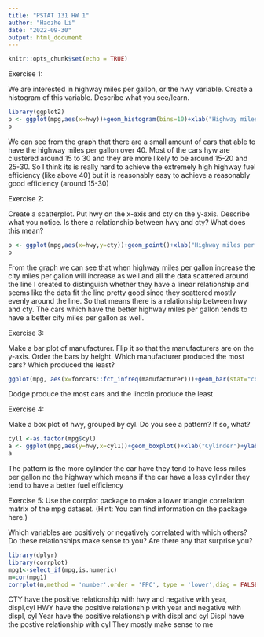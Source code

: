 ```yaml
---
title: "PSTAT 131 HW 1"
author: "Haozhe Li"
date: "2022-09-30"
output: html_document
---
```


```r
knitr::opts_chunk$set(echo = TRUE)
```

Exercise 1:

We are interested in highway miles per gallon, or the hwy variable. Create a histogram of this variable. Describe what you see/learn.
```r
library(ggplot2)
p <- ggplot(mpg,aes(x=hwy))+geom_histogram(bins=10)+xlab("Highway miles per gallon")+ylab("Number of Cars")+ggtitle("Histogram of highway miles per gallon")
p
```

We can see from the graph that there are a small amount of cars that able to have the highway miles per gallon over 40. Most of the cars hyw are clustered around 15 to 30 and they are more likely to be around 15-20 and 25-30. So I think its is really hard to achieve the extremely high highway fuel efficiency (like above 40) but it is reasonably easy to achieve a reasonably good efficiency (around 15-30)



Exercise 2:

Create a scatterplot. Put hwy on the x-axis and cty on the y-axis. Describe what you notice. Is there a relationship between hwy and cty? What does this mean?
```r
p <- ggplot(mpg,aes(x=hwy,y=cty))+geom_point()+xlab("Highway miles per gallon")+ylab("City miles per gallon")+ggtitle("Scatterplot of Highway miles per gallon and City miles per gallon")+geom_smooth(method = lm)
p
```

From the graph we can see that when highway miles per gallon increase the city miles per gallon will increase as well and all the data scattered around the line I created to distinguish whether they have a linear relationship and seems like the data fit the line pretty good since they scattered mostly evenly around the line. So that means there is a relationship between hwy and cty. The cars which have the better highway miles per gallon tends to have a better city miles per gallon as well. 


Exercise 3:

Make a bar plot of manufacturer. Flip it so that the manufacturers are on the y-axis. Order the bars by height. Which manufacturer produced the most cars? Which produced the least?
```r
ggplot(mpg, aes(x=forcats::fct_infreq(manufacturer)))+geom_bar(stat="count")+coord_flip()+xlab("Names of cars")+ylab("Numbers of the cars")
```

Dodge produce the most cars and the lincoln produce the least


Exercise 4:

Make a box plot of hwy, grouped by cyl. Do you see a pattern? If so, what?
```r
cyl1 <-as.factor(mpg$cyl)
a <- ggplot(mpg,aes(y=hwy,x=cyl1))+geom_boxplot()+xlab("Cylinder")+ylab("Highway miels per gallon")+ggtitle("Box of highway miles per gallon grouped by cylinder")
a
```

The pattern is the more cylinder the car have they tend to have less miles per gallon no the highway which means if the car have a less cylinder they tend to have a better fuel efficiency

Exercise 5:
Use the corrplot package to make a lower triangle correlation matrix of the mpg dataset. (Hint: You can find information on the package here.)

Which variables are positively or negatively correlated with which others? Do these relationships make sense to you? Are there any that surprise you?
```r
library(dplyr)
library(corrplot)
mpg1<-select_if(mpg,is.numeric)
m=cor(mpg1)
corrplot(m,method = 'number',order = 'FPC', type = 'lower',diag = FALSE)
```

CTY have the positive relationship with hwy and negative with year, displ,cyl
HWY have the positive relationship with year and negative with displ, cyl
Year have the positive  relationship with displ and cyl 
Displ have the postive relationship with cyl
They mostly make sense to me
